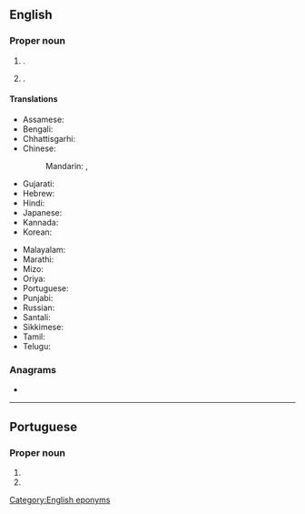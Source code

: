 ==English==
{{wikipedia}}

===Proper noun===
{{en-proper noun}}

# {{place|en|state capital|s/Rajasthan|c/India}}.
# {{place|en|district|s/Rajasthan|c/India|containing the city of the same name}}.

====Translations====
{{trans-top|capital of Rajasthan, India}}
* Assamese: {{t|as|জয়পুৰ|tr=zoypur}}
* Bengali: {{t|bn|জয়পুর}}
* Chhattisgarhi: {{t-needed|hne}}
* Chinese:
*: Mandarin: {{t|cmn|齋浦爾|sc=Hani}}, {{t|cmn|斋浦尔|tr=Zhāipǔ'ěr|sc=Hani}}
* Gujarati: {{t|gu|જયપુર|sc=Gujr}}
* Hebrew: {{t|he|ג׳איפור}}
* Hindi: {{t+|hi|जयपुर}}
* Japanese: {{t|ja|ジャイプル|tr=Jaipuru}}
* Kannada: {{t-needed|kn}}
* Korean: {{t|ko|^자이푸르}}
{{trans-mid}}
* Malayalam: {{t|ml|ജയ്‌പൂർ|sc=Mlym}}
* Marathi: {{t|mr|जयपूर}}
* Mizo: {{t-needed|lus}}
* Oriya: {{t+|or|ଜୟପୁର|sc=Orya}}
* Portuguese: {{t|pt|Jaipur|f}}
* Punjabi: {{t+|pa|ਜੈਪੁਰ|m|sc=Guru}}
* Russian: {{t|ru|Джайпу́р|m}}
* Santali: {{t-needed|sat}}
* Sikkimese: {{t-needed|sip}}
* Tamil: {{t|ta|செய்ப்பூர்|sc=Taml}}
* Telugu: {{t|te|జైపూర్|sc=Telu}}
{{trans-bottom}}

===Anagrams===
* {{anagrams|en|a=aijpru|pujari}}

[[Category:English eponyms]]

----

==Portuguese==

===Proper noun===
{{pt-proper noun|f}}

# {{place|pt|state capital|s/Rajasthan|c/India|t1=Jaipur}}
# {{place|pt|district|s/Rajasthan|c/India|containing the city of the same name|t1=Jaipur}}